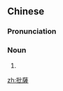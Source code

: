 {{also|批萨}}
==Chinese==
{{zh-forms|s=批萨}}

===Pronunciation===
{{zh-pron
|m=pīsà
|cat=n
}}

===Noun===
{{zh-noun}}

# {{zh-alt-name|比薩}}

[[zh:批薩]]